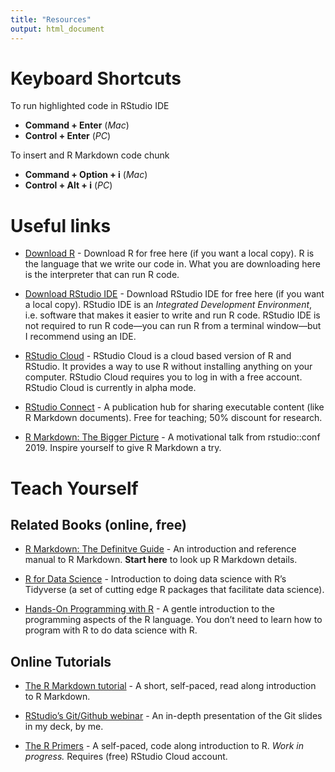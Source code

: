 ```yaml
---
title: "Resources"
output: html_document
---
```


# Keyboard Shortcuts

To run highlighted code in RStudio IDE

* **Command + Enter** (_Mac_)
* **Control + Enter** (_PC_)

To insert and R Markdown code chunk

* **Command + Option + i** (_Mac_)
* **Control + Alt + i** (_PC_)

# Useful links

* [Download R](https://cran.r-project.org/) - Download R for free here (if you want a local copy). R is the language that we write our code in. What you are downloading here is the interpreter that can run R code.

* [Download RStudio IDE](https://www.rstudio.com/products/rstudio/download/#download) - Download RStudio IDE for free here (if you want a local copy). RStudio IDE is an _Integrated Development Environment_, i.e. software that makes it easier to write and run R code. RStudio IDE is not required to run R code—you can run R from a terminal window—but I recommend using an IDE.

* [RStudio Cloud](https://rstudio.cloud) - RStudio Cloud is a cloud based version of R and RStudio. It provides a way to use R without installing anything on your computer. RStudio Cloud requires you to log in with a free account. RStudio Cloud is currently in alpha mode.

* [RStudio Connect](https://www.rstudio.com/products/connect/) - A publication hub for sharing executable content (like R Markdown documents). Free for teaching; 50% discount for research.

* [R Markdown: The Bigger Picture](https://resources.rstudio.com/rstudio-conf-2019/r-markdown-the-bigger-picture) - A motivational talk from rstudio::conf 2019. Inspire yourself to give R Markdown a try.

# Teach Yourself

## Related Books (online, free)

* [R Markdown: The Definitve Guide](https://bookdown.org/yihui/rmarkdown/) - An introduction and reference manual to R Markdown. **Start here** to look up R Markdown details.

* [R for Data Science](https://r4ds.had.co.nz) - Introduction to doing data science with R's Tidyverse (a set of cutting edge R packages that facilitate data science).

* [Hands-On Programming with R](https://rstudio-education.github.io/hopr/) - A gentle introduction to the programming aspects of the R language. You don't need to learn how to program with R to do data science with R.

## Online Tutorials

* [The R Markdown tutorial](https://rmarkdown.rstudio.com/lesson-1.html) - A short, self-paced, read along introduction to R Markdown.

* [RStudio's Git/Github webinar](https://resources.rstudio.com/wistia-rstudio-essentials-2/rstudioessentialsmanagingpart2-2) - An in-depth presentation of the Git slides in my deck, by me.

* [The R Primers](https://rstudio.cloud/learn/primers) - A self-paced, code along introduction to R. _Work in progress._ Requires (free) RStudio Cloud account.

